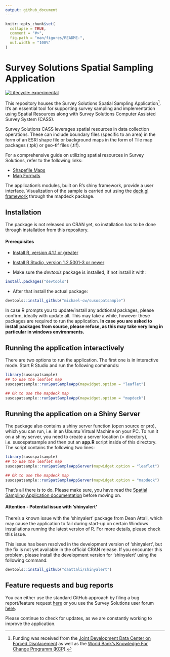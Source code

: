 ```yaml
---
output: github_document
---
```


<!-- README.md is generated from README.Rmd. Please edit that file -->

```r
knitr::opts_chunk$set(
  collapse = TRUE,
  comment = "#>",
  fig.path = "man/figures/README-",
  out.width = "100%"
)
```

# Survey Solutions Spatial Sampling Application

<!-- badges: start -->
[![Lifecycle: experimental](https://img.shields.io/badge/lifecycle-experimental-orange.svg)](https://lifecycle.r-lib.org/articles/stages.html#experimental)
<!-- badges: end -->

<div align="justify">
This repository houses the Survey Solutions Spatial Sampling Application[^1]. It's an essential tool for supporting survey sampling and implementation using Spatial Resources along with Survey Solutions Computer Assisted Survey System (CASS).

Survey Solutions CASS leverages spatial resources in data collection operations. These can include boundary files (specific to an area) in the form of an ESRI shape file or background maps in the form of Tile map packages (.tpk) or geo-tif files (.tif).

For a comprehensive guide on utilizing spatial resources in Survey Solutions, refer to the following links:

- [Shapefile Maps](https://docs.mysurvey.solutions/interviewer/special/shape-file-overlay/)
- [Map Formats](https://docs.mysurvey.solutions/headquarters/mapsmanage/map-formats/)

The application's modules, built on R's shiny framework, provide a user interface. Visualization of the sample is carried out using the [deck.gl framework](https://deck.gl) through the mapdeck package.


## Installation

The package is not released on CRAN yet, so installation has to be done through installation from this repository.

#### Prerequisites

* [Install R, version 4.1.1 or greater](https://cran.r-project.org/mirrors.html)

* [Install R Studio, version 1.2.5001-3 or newer](https://posit.co/download/rstudio-desktop/)

* Make sure the *devtools* package is installed, if not install it with:

```r
install.packages("devtools")

```

* After that install the actual package:

```r
devtools::install_github("michael-cw/susospatsample")

```

In case R prompts you to update/install any addtional packages, please confirm, ideally with update all. This may take a while, however these packages are required to run the application. **In case you are asked to install packages from source, please refuse, as this may take very long in particular in windows environments.**



## Running the application interactively

There are two options to run the application. The first one is in interactive mode. Start R Studio and run the following commands:


```r
library(susospatsample)
## to use the leaflet map
susospatsample::runSpatSampleApp(mapwidget.option = "leaflet")

## OR to use the mapdeck map
susospatsample::runSpatSampleApp(mapwidget.option = "mapdeck")

```


## Running the application on a Shiny Server

The package also contains a shiny server function (open source or pro), which you can run, i.e. in an Ubuntu Virtual Machine on your PC. To run it on a shiny server, you need to create a server location (= directory), i.e. susospatsample and then put an **app.R** script inside of this directory. The script contains the following two lines:

```r
library(susospatsample)
## to use the leaflet map
susospatsample::runSpatSampleAppServer(mapwidget.option = "leaflet")

## OR to use the mapdeck map
susospatsample::runSpatSampleAppServer(mapwidget.option = "mapdeck")

```


That's all there is to do. Please make sure, you have read the [Spatial Sampling Application documentation](https://datanalytics.worldbank.org/SpatialSamplingManual/) before moving on.


#### Attention - Potential issue with ‘shinyalert’

There’s a known issue with the ‘shinyalert’ package from Dean Attali, which may cause the application to fail during start-up on certain Windows installations running the latest version of R. For more details, please check this issue.

This issue has been resolved in the development version of ‘shinyalert’, but the fix is not yet available in the official CRAN release. If you encounter this problem, please install the development version for ‘shinyalert’ using the following command:

```r
devtools::install_github("daattali/shinyalert")

```

## Feature requests and bug reports

You can either use the standard GitHub approach by filing a bug report/feature request [here](https://github.com/michael-cw/SurveySolutionsAPI/issues) or you use the Survey Solutions user forum [here](https://forum.mysurvey.solutions/c/api/13).

Please continue to check for updates, as we are constantly working to improve the application.

[^1]: Funding was received from the [Joint Development Data Center on Forced Displacement](https://www.jointdatacenter.org/) as well as the [World Bank's Knowledge For Change Programm (KCP)](https://www.worldbank.org/en/programs/knowledge-for-change/brief/2022-knowledge-for-change-call-for-proposals-and-application-procedures).

</div>
